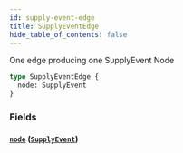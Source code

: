 ```yaml
---
id: supply-event-edge
title: SupplyEventEdge
hide_table_of_contents: false
---
```



One edge producing one SupplyEvent Node

```graphql
type SupplyEventEdge {
  node: SupplyEvent
}
```


### Fields

#### [`node`](#) ([`SupplyEvent`](/developers/supplier-apis/supply-api/graphql/reference/objects/supply-event))






